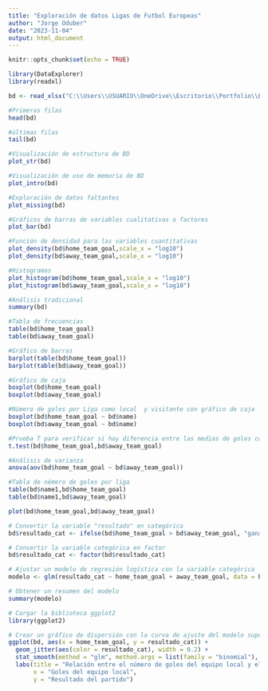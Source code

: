 ```yaml
---
title: "Exploración de datos Ligas de Futbol Europeas"
author: "Jorge Oduber"
date: "2023-11-04"
output: html_document
---
```


```r
knitr::opts_chunk$set(echo = TRUE)
```
```r
library(DataExplorer)
library(readxl)
```



```r
bd <- read_xlsx("C:\\Users\\USUARIO\\OneDrive\\Escritorio\\Portfolio\\Exploracion de datos\\Ligas_europeas_futbol.xlsx")
```

```r
#Primeras filas
head(bd)
```

```r
#últimas filas
tail(bd)
```


```r
#Visualización de estructura de BD
plot_str(bd)
```

```r
#Visualización de uso de memoria de BD
plot_intro(bd)
```

```r
#Exploración de datos faltantes
plot_missing(bd)
```

```r
#Gráficos de barras de variables cualitativas o factores
plot_bar(bd)
```

```r
#Función de densidad para las variables cuantitativas
plot_density(bd$home_team_goal,scale_x = "log10")
plot_density(bd$away_team_goal,scale_x = "log10")
```

```r
#Histogramas
plot_histogram(bd$home_team_goal,scale_x = "log10")
plot_histogram(bd$away_team_goal,scale_x = "log10")
```

```r
#Análisis tradicional
summary(bd)
```

```r
#Tabla de frecuencias
table(bd$home_team_goal)
table(bd$away_team_goal)
```

```r
#Gráfico de barras
barplot(table(bd$home_team_goal))
barplot(table(bd$away_team_goal))
```

```r
#Gráfico de caja
boxplot(bd$home_team_goal)
boxplot(bd$away_team_goal)
```

```r
#Número de goles por Liga como local  y visitante con gráfico de caja
boxplot(bd$home_team_goal ~ bd$name)
boxplot(bd$away_team_goal ~ bd$name)
```

```r
#Prueba T para verificar si hay diferencia entre las medias de goles como local y visitante
t.test(bd$home_team_goal,bd$away_team_goal)
```

```r
#Análisis de varianza
anova(aov(bd$home_team_goal ~ bd$away_team_goal))
```

```r
#Tabla de némero de goles por liga
table(bd$name1,bd$home_team_goal)
table(bd$name1,bd$away_team_goal)
```

```r
plot(bd$home_team_goal,bd$away_team_goal)
```

```r

# Convertir la variable "resultado" en categórica
bd$resultado_cat <- ifelse(bd$home_team_goal > bd$away_team_goal, "ganado", ifelse(bd$home_team_goal < bd$away_team_goal, "perdido", "empatado"))

# Convertir la variable categórica en factor
bd$resultado_cat <- factor(bd$resultado_cat)

# Ajustar un modelo de regresión logística con la variable categórica
modelo <- glm(resultado_cat ~ home_team_goal + away_team_goal, data = bd, family = binomial(link = "logit"))

# Obtener un resumen del modelo
summary(modelo)

```

```r
# Cargar la biblioteca ggplot2
library(ggplot2)

# Crear un gráfico de dispersión con la curva de ajuste del modelo superpuesta
ggplot(bd, aes(x = home_team_goal, y = resultado_cat)) +
  geom_jitter(aes(color = resultado_cat), width = 0.2) +
  stat_smooth(method = "glm", method.args = list(family = "binomial"), se = FALSE) +
  labs(title = "Relación entre el número de goles del equipo local y el resultado del partido",
       x = "Goles del equipo local",
       y = "Resultado del partido")

```

